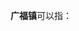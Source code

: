'''广福镇'''可以指：
{{PRC admin/disambig|36/01/21/108/000|44/14/27/107/000|51/06/23/118/000|51/17/23/108/000}}
{{disambig|cat=三字中国镇名消歧义}}